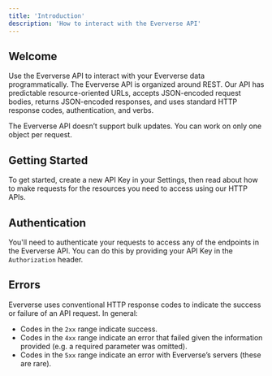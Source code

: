 ```yaml
---
title: 'Introduction'
description: 'How to interact with the Eververse API'
---
```


## Welcome

Use the Eververse API to interact with your Eververse data programmatically. The Eververse API is organized around REST. Our API has predictable resource-oriented URLs, accepts JSON-encoded request bodies, returns JSON-encoded responses, and uses standard HTTP response codes, authentication, and verbs.

The Eververse API doesn’t support bulk updates. You can work on only one object per request.

## Getting Started

To get started, create a new API Key in your Settings, then read about how to make requests for the resources you need to access using our HTTP APIs.

## Authentication

You'll need to authenticate your requests to access any of the endpoints in the Eververse API. You can do this by providing your API Key in the `Authorization` header.

## Errors

Eververse uses conventional HTTP response codes to indicate the success or failure of an API request. In general:

- Codes in the `2xx` range indicate success.
- Codes in the `4xx` range indicate an error that failed given the information provided (e.g. a required parameter was omitted).
- Codes in the `5xx` range indicate an error with Eververse’s servers (these are rare).
